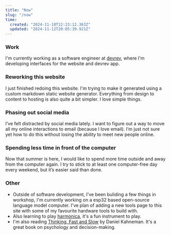 ```yaml
---
title: "Now"
slug: "/now"
time:
  created: "2024-11-10T12:23:12.363Z"
  updated: "2024-11-12T20:05:39.921Z"
---
```


### Work 
I'm currently working as a software engineer at [devrev](https://devrev.ai), where I'm developing interfaces for the website and devrev app.

### Reworking this website
I just finished redoing this website. I'm trying to make it generated using a custom markdown static website generator. Everything from design to content to hosting is also quite a bit simpler. I love simple things.

### Phasing out social media
I’ve felt distracted by social media lately. I want to figure out a way to move all my online interactions to email (because I love email). I’m just not sure yet how to do this without losing the ability to meet new people online.

### Spending less time in front of the computer
Now that summer is here, I would like to spend more time outside and away from the computer again. I try to stick to at least one computer-free day every weekend, but it’s easier said than done.

### Other
- Outside of software development, I've been buliding a few things in workshop, I'm currently working on a esp32 based open-source language model computer.
I've plan of adding a new tools page to this site with some of my favourite hardware tools to build with.
- Also learning to play [harmonica](https://en.wikipedia.org/wiki/Harmonica), it's a fun instrument to play.
- I'm also reading [Thinking, Fast and Slow](https://en.wikipedia.org/wiki/Thinking,_Fast_and_Slow) by Daniel Kahneman. 
It's a great book on psychology and decision-making.
